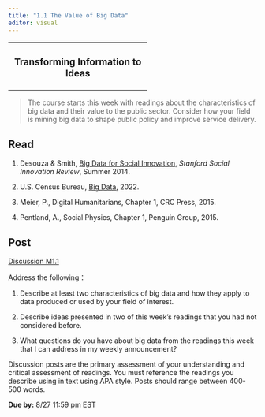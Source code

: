 ```yaml
---
title: "1.1 The Value of Big Data"
editor: visual
---
```


+:-------------------------------------:+
| ### Transforming Information to Ideas |
+---------------------------------------+

> The course starts this week with readings about the characteristics of big data and their value to the public sector. Consider how your field is mining big data to shape public policy and improve service delivery.

## Read

1.  Desouza & Smith, [Big Data for Social Innovation](https://ssir.org/articles/entry/big_data_for_social_innovation#), *Stanford Social Innovation Review*, Summer 2014.

2.  U.S. Census Bureau, [Big Data](https://www.census.gov/topics/research/big-data.About.html#list-tab-863269654), 2022.

3.  Meier, P., Digital Humanitarians, Chapter 1, CRC Press, 2015.

4.  Pentland, A., Social Physics, Chapter 1, Penguin Group, 2015.

## Post 

[Discussion M1.1](/discussions/M1-1.qmd)

Address the following：

1.  Describe at least two characteristics of big data and how they apply to data produced or used by your field of interest.

2.  Describe ideas presented in two of this week's readings that you had not considered before.

3.  What questions do you have about big data from the readings this week that I can address in my weekly announcement?

Discussion posts are the primary assessment of your understanding and critical assessment of readings. You must reference the readings you describe using in text using APA style. Posts should range between 400-500 words.

**Due by:** 8/27 11:59 pm EST
